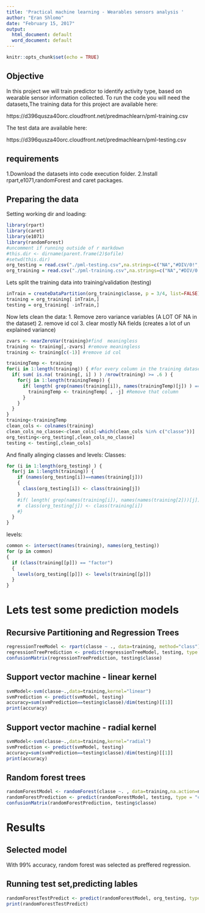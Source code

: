 ```yaml
---
title: 'Practical machine learning - Wearables sensors analysis '
author: "Eran Shlomo"
date: "February 15, 2017"
output:
  html_document: default
  word_document: default
---
```


```r
knitr::opts_chunk$set(echo = TRUE)
```

## Objective

In this project we will train predictor to identify activity type, based on wearable sensor information collected.
To run the code you will need the datasets,The training data for this project are available here:

https://d396qusza40orc.cloudfront.net/predmachlearn/pml-training.csv

The test data are available here:

https://d396qusza40orc.cloudfront.net/predmachlearn/pml-testing.csv


## requirements 
1.Download the datasets into code execution folder. 
2.Install rpart,e1071,randomForest and caret packages. 

## Preparing the data

Setting working dir and loading: 

```r
library(rpart)
library(caret)
library(e1071)
library(randomForest)
#uncomment if running outside of r markdown 
#this.dir <- dirname(parent.frame(2)$ofile)
#setwd(this.dir)
org_testing = read.csv("./pml-testing.csv",na.strings=c("NA","#DIV/0!",""))
org_training = read.csv("./pml-training.csv",na.strings=c("NA","#DIV/0!",""))
```
Lets split the training data into training/validation (testing)
```r
inTrain = createDataPartition(org_training$classe, p = 3/4, list=FALSE)
training = org_training[ inTrain,]
testing = org_training[ -inTrain,]
```
Now lets clean the data:
1. Remove zero variance variables (A LOT OF NA in the dataset)
2. remove id col 
3. clear mostly NA fields (creates a lot of un explained variance)
```r
zvars <- nearZeroVar(training)#find  meaningless 
training <- training[,-zvars] #remove meaningless
training <- training[c(-1)] #remove id col

trainingTemp <- training
for(i in 1:length(training)) { #for every column in the training dataset
  if( sum( is.na( training[, i] ) ) /nrow(training) >= .6 ) { 
    for(j in 1:length(trainingTemp)) {
      if( length( grep(names(training[i]), names(trainingTemp)[j]) ) ==1)  { #if the columns are the same:
        trainingTemp <- trainingTemp[ , -j] #Remove that column
      }   
    } 
  }
}
training<-trainingTemp
clean_cols <- colnames(training)
clean_cols_no_classe<-clean_cols[-which(clean_cols %in% c("classe"))]
org_testing<-org_testing[,clean_cols_no_classe]
testing <- testing[,clean_cols]
```

And finally alinging classes and levels:
Classes:
```r
for (i in 1:length(org_testing) ) {
  for(j in 1:length(training)) {
    if (names(org_testing[i])==names(training[j]))
    {
      class(org_testing[i]) <- class(training[j])
    }
    #if( length( grep(names(training[i]), names(names(training[2]))[j]) ) ==1)  {
    #  class(org_testing[j]) <- class(training[i])
    #}      
  }      
}
```
levels:
```r
common <- intersect(names(training), names(org_testing))
for (p in common)
{ 
  if (class(training[[p]]) == "factor") 
  { 
    levels(org_testing[[p]]) <- levels(training[[p]]) 
  } 
} 
```
# Lets test some prediction models

## Recursive Partitioning and Regression Trees

```r
regressionTreeModel <- rpart(classe ~ ., data=training, method="class")
regressionTreePrediction <- predict(regressionTreeModel, testing, type = "class")
confusionMatrix(regressionTreePrediction, testing$classe)
```

## Support vector machine - linear kernel

```r
svmModel<-svm(classe~.,data=training,kernel="linear")
svmPrediction <- predict(svmModel, testing)
accuracy=sum(svmPrediction==testing$classe)/dim(testing)[[1]]
print(accuracy)
```


## Support vector machine - radial kernel

```r
svmModel<-svm(classe~.,data=training,kernel="radial")
svmPrediction <- predict(svmModel, testing)
accuracy=sum(svmPrediction==testing$classe)/dim(testing)[[1]]
print(accuracy)
```

## Random forest trees

```r
randomForestModel <- randomForest(classe ~. , data=training,na.action=na.exclude)
randomForestPrediction <- predict(randomForestModel, testing, type = "class")
confusionMatrix(randomForestPrediction, testing$classe)
```

# Results

## Selected model 
With 99% accuracy, random forest was selected as preffered regression. 

## Running test set,predicting lables 

```r
randomForestTestPredict <- predict(randomForestModel, org_testing, type = "class")
print(randomForestTestPredict)
```


